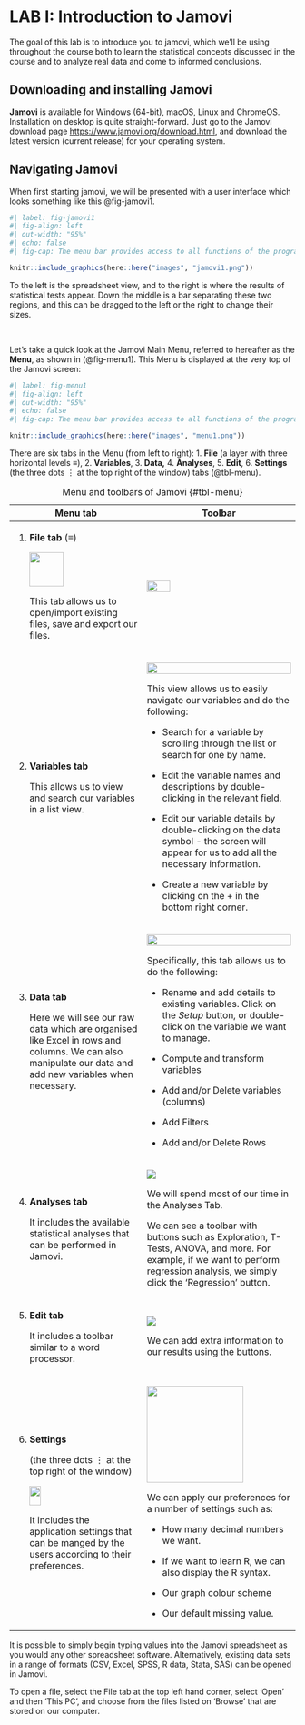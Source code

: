 # LAB I: Introduction to Jamovi

The goal of this lab is to introduce you to jamovi, which we'll be using throughout the course both to learn the statistical concepts discussed in the course and to analyze real data and come to informed conclusions.

## Downloading and installing Jamovi

**Jamovi** is available for Windows (64-bit), macOS, Linux and ChromeOS. Installation on desktop is quite straight-forward. Just go to the Jamovi download page <https://www.jamovi.org/download.html>, and download the latest version (current release) for your operating system.

## Navigating Jamovi

When first starting jamovi, we will be presented with a user interface which looks something like this @fig-jamovi1.

```r
#| label: fig-jamovi1
#| fig-align: left
#| out-width: "95%"
#| echo: false
#| fig-cap: The menu bar provides access to all functions of the program.

knitr::include_graphics(here::here("images", "jamovi1.png"))
```

To the left is the spreadsheet view, and to the right is where the results of statistical tests appear. Down the middle is a bar separating these two regions, and this can be dragged to the left or the right to change their sizes.

 

Let's take a quick look at the Jamovi Main Menu, referred to hereafter as the **Menu**, as shown in (@fig-menu1). This Menu is displayed at the very top of the Jamovi screen:

```r
#| label: fig-menu1
#| fig-align: left
#| out-width: "95%"
#| echo: false
#| fig-cap: The menu bar provides access to all functions of the program.

knitr::include_graphics(here::here("images", "menu1.png"))
```

There are six tabs in the Menu (from left to right): 1. **File** (a layer with three horizontal levels $\equiv$), 2. **Variables**, 3. **Data,** 4. **Analyses**, 5. **Edit**, 6. **Settings** (the three dots $\vdots$ at the top right of the window) tabs (@tbl-menu).

+-------------------------------------------------------------------------------------------------------------------------------------------------------------+-----------------------------------------------------------------------------------------------------------------------------------------------------------------------------------+
| Menu tab                                                                                                                                                    | Toolbar                                                                                                                                                                           |
+=============================================================================================================================================================+===================================================================================================================================================================================+
| 1.  **File tab** ($\equiv$)                                                                                                                                 | ![](images/tab_file.png){width="40%"}                                                                                                                                             |
|                                                                                                                                                             |                                                                                                                                                                                   |
|     ![](images/hbars.png){width="60"}                                                                                                                       |                                                                                                                                                                                   |
|                                                                                                                                                             |                                                                                                                                                                                   |
|     This tab allows us to open/import existing files, save and export our files.                                                                            |                                                                                                                                                                                   |
+-------------------------------------------------------------------------------------------------------------------------------------------------------------+-----------------------------------------------------------------------------------------------------------------------------------------------------------------------------------+
| 2.  **Variables tab**                                                                                                                                       | ![](images/tab_variables.png){width="100%"}                                                                                                                                       |
|                                                                                                                                                             |                                                                                                                                                                                   |
|     This allows us to view and search our variables in a list view.                                                                                         | This view allows us to easily navigate our variables and do the following:                                                                                                        |
|                                                                                                                                                             |                                                                                                                                                                                   |
|                                                                                                                                                             | -   Search for a variable by scrolling through the list or search for one by name.                                                                                                |
|                                                                                                                                                             |                                                                                                                                                                                   |
|                                                                                                                                                             | -   Edit the variable names and descriptions by double-clicking in the relevant field.                                                                                            |
|                                                                                                                                                             |                                                                                                                                                                                   |
|                                                                                                                                                             | -   Edit our variable details by double-clicking on the data symbol - the screen will appear for us to add all the necessary information.                                         |
|                                                                                                                                                             |                                                                                                                                                                                   |
|                                                                                                                                                             | -   Create a new variable by clicking on the + in the bottom right corner.                                                                                                        |
+-------------------------------------------------------------------------------------------------------------------------------------------------------------+-----------------------------------------------------------------------------------------------------------------------------------------------------------------------------------+
| 3.  **Data tab**                                                                                                                                            | ![](images/tab_data.png){width="100%"}                                                                                                                                            |
|                                                                                                                                                             |                                                                                                                                                                                   |
|     Here we will see our raw data which are organised like Excel in rows and columns. We can also manipulate our data and add new variables when necessary. | Specifically, this tab allows us to do the following:                                                                                                                             |
|                                                                                                                                                             |                                                                                                                                                                                   |
|                                                                                                                                                             | -   Rename and add details to existing variables. Click on the *Setup* button, or double-click on the variable we want to manage.                                                 |
|                                                                                                                                                             |                                                                                                                                                                                   |
|                                                                                                                                                             | -   Compute and transform variables                                                                                                                                               |
|                                                                                                                                                             |                                                                                                                                                                                   |
|                                                                                                                                                             | -   Add and/or Delete variables (columns)                                                                                                                                         |
|                                                                                                                                                             |                                                                                                                                                                                   |
|                                                                                                                                                             | -   Add Filters                                                                                                                                                                   |
|                                                                                                                                                             |                                                                                                                                                                                   |
|                                                                                                                                                             | -   Add and/or Delete Rows                                                                                                                                                        |
+-------------------------------------------------------------------------------------------------------------------------------------------------------------+-----------------------------------------------------------------------------------------------------------------------------------------------------------------------------------+
| 4.  **Analyses tab**                                                                                                                                        | ![](images/tab_analysis.png)                                                                                                                                                      |
|                                                                                                                                                             |                                                                                                                                                                                   |
|     It includes the available statistical analyses that can be performed in Jamovi.                                                                         | We will spend most of our time in the Analyses Tab.                                                                                                                               |
|                                                                                                                                                             |                                                                                                                                                                                   |
|                                                                                                                                                             | We can see a toolbar with buttons such as Exploration, T-Tests, ANOVA, and more. For example, if we want to perform regression analysis, we simply click the 'Regression' button. |
+-------------------------------------------------------------------------------------------------------------------------------------------------------------+-----------------------------------------------------------------------------------------------------------------------------------------------------------------------------------+
| 5.  **Edit tab**                                                                                                                                            | ![](images/tab_edit.png)                                                                                                                                                          |
|                                                                                                                                                             |                                                                                                                                                                                   |
|     It includes a toolbar similar to a word processor.                                                                                                      | We can add extra information to our results using the buttons.                                                                                                                    |
+-------------------------------------------------------------------------------------------------------------------------------------------------------------+-----------------------------------------------------------------------------------------------------------------------------------------------------------------------------------+
| 6.  **Settings**                                                                                                                                            | ![](images/prefrences.png){width="170"}                                                                                                                                           |
|                                                                                                                                                             |                                                                                                                                                                                   |
|     (the three dots ${\vdots}$ at the top right of the window)                                                                                              | We can apply our preferences for a number of settings such as:                                                                                                                    |
|                                                                                                                                                             |                                                                                                                                                                                   |
|     ![](images/dots.png){width="20" height="34"}                                                                                                            | -   How many decimal numbers we want.                                                                                                                                             |
|                                                                                                                                                             |                                                                                                                                                                                   |
|     It includes the application settings that can be manged by the users according to their preferences.                                                    | -   If we want to learn R, we can also display the R syntax.                                                                                                                      |
|                                                                                                                                                             |                                                                                                                                                                                   |
|                                                                                                                                                             | -   Our graph colour scheme                                                                                                                                                       |
|                                                                                                                                                             |                                                                                                                                                                                   |
|                                                                                                                                                             | -   Our default missing value.                                                                                                                                                    |
+-------------------------------------------------------------------------------------------------------------------------------------------------------------+-----------------------------------------------------------------------------------------------------------------------------------------------------------------------------------+

: Menu and toolbars of Jamovi {#tbl-menu}

It is possible to simply begin typing values into the Jamovi spreadsheet as you would any other spreadsheet software. Alternatively, existing data sets in a range of formats (CSV, Excel, SPSS, R data, Stata, SAS) can be opened in Jamovi.

To open a file, select the File tab at the top left hand corner, select 'Open' and then 'This PC', and choose from the files listed on 'Browse' that are stored on our computer.

